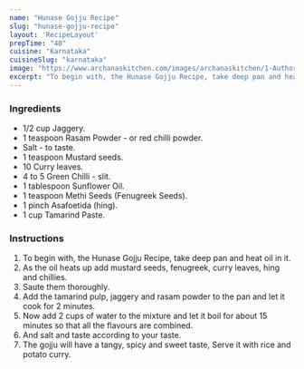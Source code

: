 ---
name: "Hunase Gojju Recipe"
slug: "hunase-gojju-recipe"
layout: 'RecipeLayout'
prepTime: "40"
cuisine: "Karnataka"
cuisineSlug: "karnataka"
image: "https://www.archanaskitchen.com/images/archanaskitchen/1-Author/Madhuri_Aggarwal/Hunasee_Gojju.jpg"
excerpt: "To begin with, the Hunase Gojju Recipe, take deep pan and heat oil in it"
---

### Ingredients

- 1/2 cup Jaggery.
- 1 teaspoon Rasam Powder - or red chilli powder.
- Salt - to taste.
- 1 teaspoon Mustard seeds.
- 10 Curry leaves.
- 4 to 5 Green Chilli - slit.
- 1 tablespoon Sunflower Oil.
- 1 teaspoon Methi Seeds (Fenugreek Seeds).
- 1 pinch Asafoetida (hing).
- 1 cup Tamarind Paste.

### Instructions

1. To begin with, the Hunase Gojju Recipe, take deep pan and heat oil in it.
1. As the oil heats up add mustard seeds, fenugreek, curry leaves, hing and chillies.
1. Saute them thoroughly.
1. Add the tamarind pulp, jaggery and rasam powder to the pan and let it cook for 2 minutes.
1. Now add 2 cups of water to the mixture and let it boil for about 15 minutes so that all the flavours are combined.
1. And salt and taste according to your taste.
1. The gojju will have a tangy, spicy and sweet taste, Serve it with rice and potato curry.
